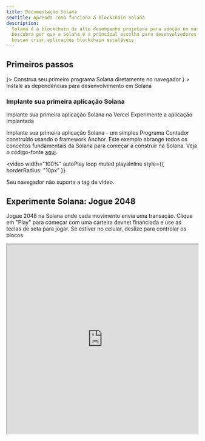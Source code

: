 ```yaml
---
title: Documentação Solana
seoTitle: Aprenda como funciona a blockchain Solana
description:
  Solana é a blockchain de alto desempenho projetada para adoção em massa.
  Descubra por que a Solana é a principal escolha para desenvolvedores que
  buscam criar aplicações blockchain escaláveis.
---
```


## Primeiros passos

<Cards>
  <Card title="Início rápido" href="/docs/intro/quick-start" icon={<Rocket />}>
    Construa seu primeiro programa Solana diretamente no navegador
  </Card>
  <Card
    title="Configure o ambiente local"
    href="/docs/intro/installation"
    icon={<Download />}
  >
    Instale as dependências para desenvolvimento em Solana
  </Card>
</Cards>

### Implante sua primeira aplicação Solana

<Cards>
  <Card
    title="Implante na Vercel"
    href="https://vercel.com/new/clone?repository-url=https%3A%2F%2Fgithub.com%2Fsolana-developers%2Fanchor-web3js-nextjs&root-directory=frontend&demo-title=Anchor%20Web3.js%20Next.js%20Demo&demo-description=An%20example%20deployment%20of%20the%20Anchor%20Web3.js%20Next.js%20project.&demo-url=https%3A%2F%2Fanchor-web3js-nextjs.vercel.app%2F&project-name=anchor-web3js-nextjs&repository-name=anchor-web3js-nextjs"
  >
    Implante sua primeira aplicação Solana na Vercel
  </Card>
  <Card
    title="Prévia na Vercel"
    href="https://anchor-web3js-nextjs-jade.vercel.app/"
  >
    Experimente a aplicação implantada
  </Card>
</Cards>

Implante sua primeira aplicação Solana - um simples Programa Contador construído
usando o framework Anchor. Este exemplo abrange todos os conceitos fundamentais
da Solana para começar a construir na Solana. Veja o código-fonte
[aqui](https://github.com/solana-developers/anchor-web3js-nextjs).

<Accordions>
<Accordion title="Demonstração da aplicação">

<video
  width="100%"
  autoPlay
  loop
  muted
  playsInline
  style={{
    borderRadius: "10px"
  }}
>
  <source src="/assets/docs/counter.mp4" type="video/mp4" />
  Seu navegador não suporta a tag de vídeo.
</video>

</Accordion>
</Accordions>

## Experimente Solana: Jogue 2048

Jogue 2048 na Solana onde cada movimento envia uma transação. Clique em "Play"
para começar com uma carteira devnet financiada e use as teclas de seta para
jogar. Se estiver no celular, deslize para controlar os blocos.

<Accordions>
<Accordion title="Jogue Solana 2048">

<iframe
  src="https://solplay.de/solana-2048/"
  width="100%"
  height="500"
  style={{
    borderRadius: "12px",
    border: "2px solid rgba(0, 0, 0, 0.2)",
    maxWidth: "100%",
    minHeight: "300px",
    aspectRatio: "1"
  }}
  scrolling="no"
/>

</Accordion>
</Accordions>

Desenvolvido por [Jonas](https://x.com/SolPlay_jonas), da equipe DevRel da
Solana Foundation.

## Comece a aprender

Aprenda os conceitos-chave específicos para o desenvolvimento em Solana.

<Cards>
  <Card title="Contas" href="/docs/core/accounts">
    Como a Solana armazena dados
  </Card>
  <Card title="Taxas na Solana" href="/docs/core/fees">
    Custos para enviar transações na Solana
  </Card>
  <Card title="Transações" href="/docs/core/transactions">
    Como interagir com a rede Solana
  </Card>
  <Card title="Programs" href="/docs/core/programs">
    Smart contracts na Solana
  </Card>
  <Card title="Programs Derived Address" href="/docs/core/pda">
    Como gerar endereços determinísticos
  </Card>
  <Card title="Cross Program Invocation" href="/docs/core/cpi">
    Como chamar um program a partir de outro
  </Card>
</Cards>

### Desenvolvimento do lado do cliente

Se você desenvolve do lado do cliente, os seguintes SDKs contribuídos pela
comunidade ajudam você a interagir com a rede em linguagens populares:

| Linguagem  | SDK                                                                                                                                       |
| ---------- | ----------------------------------------------------------------------------------------------------------------------------------------- |
| Rust       | [solana_sdk](https://docs.rs/solana-sdk/latest/solana_sdk/)                                                                               |
| Typescript | [@solana/web3.js](https://github.com/anza-xyz/solana-web3.js)                                                                             |
| Python     | [solders](https://github.com/kevinheavey/solders)                                                                                         |
| Java       | [sava](https://sava.software) ou [solanaj](https://github.com/skynetcap/solanaj) ou [solana4j](https://github.com/LMAX-Exchange/solana4j) |
| C++        | [solcpp](https://github.com/mschneider/solcpp) ou [solana-c](https://github.com/VAR-META-Tech/solana-c-sdk)                               |
| Go         | [solana-go](https://github.com/gagliardetto/solana-go)                                                                                    |
| Kotlin     | [sol4k](https://github.com/sol4k/sol4k) ou [solanaKT](https://github.com/metaplex-foundation/SolanaKT)                                    |
| Dart       | [solana](https://github.com/espresso-cash/espresso-cash-public/tree/master/packages/solana)                                               |
| C#         | [solnet](https://github.com/bmresearch/Solnet)                                                                                            |
| GdScript   | [godot](https://github.com/Virus-Axel/godot-solana-sdk/)                                                                                  |

## Executando um validator

Explore o que é necessário para operar um validator Solana e ajudar a proteger a
rede.

<Cards>
  <Card title="Validators" href="https://docs.anza.xyz/validator/anatomy">
    Nós individuais que protegem a rede Solana
  </Card>
  <Card
    title="Requisitos do sistema"
    href="https://docs.anza.xyz/operations/requirements"
  >
    Requisitos de hardware recomendados e SOL necessário para operar um
    validator
  </Card>
  <Card
    title="Configuração do validator"
    href="https://docs.anza.xyz/operations/setup-a-validator"
  >
    Configure um validator e conecte-se a um cluster pela primeira vez
  </Card>
</Cards>

## Obtendo suporte

Obtenha ajuda da comunidade Solana no
[Solana StackExchange](https://solana.stackexchange.com).
